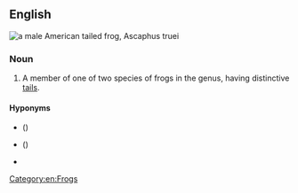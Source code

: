==English==
[[File:Ascaphus truei web.jpg|thumb|a male '''American tailed frog''', ''Ascaphus truei'']]
{{wikipedia}}
{{wikispecies|Ascaphus}}

===Noun===
{{en-noun}}

# A member of one of two species of frogs in the {{taxlink|Ascaphus|genus|noshow=1}} genus, having distinctive [[tails]].

====Hyponyms====
* {{vern|coastal tailed frog}} ({{taxlink|Ascaphus truei|species|ver=190916}})
* {{vern|Rocky Mountain tailed frog}} ({{taxlink|Ascaphus montanus|species|ver=190916}})
* {{vern|American tailed frog}}

[[Category:en:Frogs]]